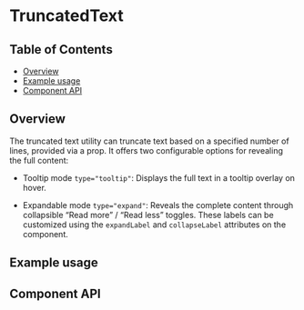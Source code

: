 
# TruncatedText

## Table of Contents

- [Overview](#overview)
- [Example usage](#example-usage)
- [Component API](#component-api)

## Overview

The truncated text utility can truncate text based on a specified number of
lines, provided via a prop. It offers two configurable options for revealing the
full content:

- Tooltip mode `type="tooltip"`: Displays the full text in a tooltip overlay on
  hover.

- Expandable mode `type="expand"`: Reveals the complete content through
  collapsible “Read more” / “Read less” toggles. These labels can be customized
  using the `expandLabel` and `collapseLabel` attributes on the component.

## Example usage

<Canvas>
  <Story of={stories.TruncatedText} />
</Canvas>

## Component API

<Controls />
